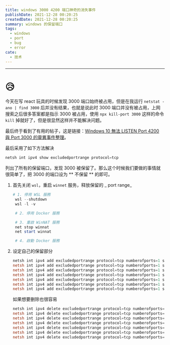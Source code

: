 ```yaml
---
title: windows 3000 4200 端口神奇的消失事件
publishDate: 2021-12-28 00:20:25
createdDate: 2021-12-28 00:20:25
summary: windows 的保留端口
tags:
  - windows
  - port
  - bug
  - error
cate:
  - 技术
---
```


---

# 😥

今天在写 react 玩具的时候发现 3000 端口始终被占用，但是在我运行 `netstat -ano | find 3000` 后并没有结果，也就是说此时 3000 端口并没有被占用，上网搜索之后很多答案都是指示 3000 被占用，使用 `npx kill-port 3000` 这样的命令 `kill` 掉就好了，但是很显然这样并不能解决问题。

最后终于看到了有用的帖子，这是链接：[Windows 10 無法 LISTEN Port 4200 與 Port 3000 的靈異事件整理](https://blog.miniasp.com/post/2019/03/31/Ports-blocked-by-Windows-10-for-unknown-reason)。

最后采用了如下方法解决

```powershell
netsh int ipv4 show excludedportrange protocol=tcp
```

列出了所有的保留端口，发现 3000 被保留了。那么这个时候我们要做的事情就很简单了，把 3000 的端口设为 ** 不保留 ** 的即可。

1. 首先关闭 `wsl`，重启 `winnet` 服务，释放保留的 _ port range_

   ```powershell
   # 1. 停用 WSL 服務
    wsl --shutdown
    wsl -l -v

    # 2. 停用 Docker 服務

    # 3. 重啟 WinNAT 服務
    net stop winnat
    net start winnat

    # 4. 啟動 Docker 服務
   ```

2. 设定自己的保留部分

   ```powershell
   netsh int ipv4 add excludedportrange protocol=tcp numberofports=1 startport=3000
   netsh int ipv4 add excludedportrange protocol=tcp numberofports=1 startport=3001
   netsh int ipv4 add excludedportrange protocol=tcp numberofports=1 startport=4200
   netsh int ipv4 add excludedportrange protocol=tcp numberofports=1 startport=5000
   netsh int ipv4 add excludedportrange protocol=tcp numberofports=1 startport=5001
   netsh int ipv4 add excludedportrange protocol=tcp numberofports=1 startport=8080
   netsh int ipv4 add excludedportrange protocol=tcp numberofports=1 startport=8888
   ```

   如果想要删除也很容易

   ```powershell
   netsh int ipv4 delete excludedportrange protocol=tcp numberofports=1 startport=3000
   netsh int ipv4 delete excludedportrange protocol=tcp numberofports=1 startport=3001
   netsh int ipv4 delete excludedportrange protocol=tcp numberofports=1 startport=4200
   netsh int ipv4 delete excludedportrange protocol=tcp numberofports=1 startport=5000
   netsh int ipv4 delete excludedportrange protocol=tcp numberofports=1 startport=5001
   netsh int ipv4 delete excludedportrange protocol=tcp numberofports=1 startport=8080
   netsh int ipv4 delete excludedportrange protocol=tcp numberofports=1 startport=8888
   ```
